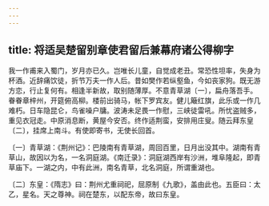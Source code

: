 ```yaml
---
---
---
```

title: 将适吴楚留别章使君留后兼幕府诸公得柳字
---




我一作甫来入蜀门，岁月亦已久。岂唯长儿童，自觉成老丑。常恐性坦率，失身为杯酒。近辞痛饮徒，折节万夫一作人后。昔如樊作若纵壑鱼，今如丧家狗。既无游方恋，行止复何有。相逢半新故，取别随薄厚。不意青草湖〔一〕，扁舟落吾手。眷眷章梓州，开筵俯高柳。楼前出骑马，帐下罗宾友。健儿簸红旗，此乐或一作几难朽。日车隐昆仑，鸟雀噪户牗。波涛未足畏一作慰，三峡徒雷吼。所忧盗贼多，重见衣冠走。中原消息断，黄屋今安否。终作适荆蛮，安排用庄叟。随云拜东皇〔二〕，挂席上南斗。有使即寄书，无使长回首。

〔一〕青草湖：《荆州记》：巴陵南有青草湖，周回百里，日月出没其中。湖南有青草山，故因以为名，一名洞庭湖。《南迁录》：洞庭湖西岸有沙洲，堆阜隆起，即青草庙下。一湖之内，中有此洲，南名青草，北名洞庭，所谓重湖也。

〔二〕东皇：《隋志》曰：荆州尤重祠祀，屈原制《九歌》，盖由此也。五臣曰：太乙，星名。天之尊神。祠在楚东，以配东帝，故曰东皇。